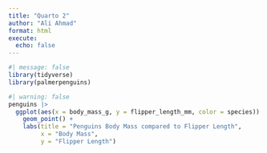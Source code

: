 ```yaml
---
title: "Quarto 2"
author: "Ali Ahmad"
format: html
execute: 
  echo: false
---
```



```r
#| message: false
library(tidyverse)
library(palmerpenguins)
```


```r
#| warning: false
penguins |> 
  ggplot(aes(x = body_mass_g, y = flipper_length_mm, color = species)) +
    geom_point() +
    labs(title = "Penguins Body Mass compared to Flipper Length", 
         x = "Body Mass", 
         y = "Flipper Length")
```
